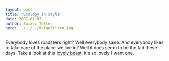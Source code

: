 ```yaml
---
layout: post
title: 'Ecology in style'
date: 2007-01-07
author: Swizec Teller
hero: ../../../defaultHero.jpg
---
```

Everybody loves roadsters right? Well everybody sane. And everybody likes to take care of the place we live in? Well it does seem to be the fad these days. Take a look at this [lovely beast](http://www.teslamotors.com/styling/body.php), it's so lovely I want one.